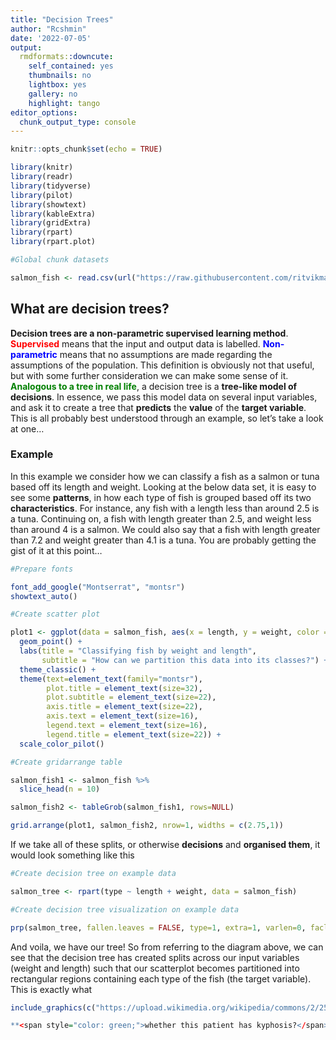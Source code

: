 ```yaml
---
title: "Decision Trees"
author: "Rcshmin"
date: '2022-07-05'
output:
  rmdformats::downcute:
    self_contained: yes
    thumbnails: no
    lightbox: yes
    gallery: no
    highlight: tango
editor_options:
  chunk_output_type: console
---
```


```r

knitr::opts_chunk$set(echo = TRUE)

library(knitr)
library(readr)
library(tidyverse)
library(pilot)
library(showtext)
library(kableExtra)
library(gridExtra)
library(rpart)
library(rpart.plot)

#Global chunk datasets

salmon_fish <- read.csv(url("https://raw.githubusercontent.com/ritvikmath/YouTubeVideoCode/main/fish.csv"))


```

## What are decision trees?

**Decision trees are a non-parametric supervised learning method**. **<span style="color: red;">Supervised</span>** means that the input and output data is labelled. **<span style="color: blue;">Non-parametric</span>** means that no assumptions are made regarding the assumptions of the population. This definition is obviously not that useful, but with some further consideration we can make some sense of it. **<span style="color: green;">Analogous to a tree in real life</span>**, a decision tree is a **tree-like model of decisions**. In essence, we pass this model data on several input variables, and ask it to create a tree that **predicts** the **value** of the **target variable**. This is all probably best understood through an example, so let's take a look at one...

### Example

In this example we consider how we can classify a fish as a salmon or tuna based off its length and weight. Looking at the below data set, it is easy to see some **patterns**, in how each type of fish is grouped based off its two **characteristics**. For instance, any fish with a length less than around 2.5 is a tuna. Continuing on, a fish with length greater than 2.5, and weight less than around 4 is a salmon. We could also say that a fish with length greater than 7.2 and weight greater than 4.1 is a tuna. You are probably getting the gist of it at this point...

```r

#Prepare fonts

font_add_google("Montserrat", "montsr")
showtext_auto()

#Create scatter plot

plot1 <- ggplot(data = salmon_fish, aes(x = length, y = weight, color = type)) +
  geom_point() +
  labs(title = "Classifying fish by weight and length", 
       subtitle = "How can we partition this data into its classes?") +
  theme_classic() +
  theme(text=element_text(family="montsr"), 
        plot.title = element_text(size=32),
        plot.subtitle = element_text(size=22),
        axis.title = element_text(size=22),
        axis.text = element_text(size=16),
        legend.text = element_text(size=16), 
        legend.title = element_text(size=22)) +
  scale_color_pilot()

#Create gridarrange table

salmon_fish1 <- salmon_fish %>% 
  slice_head(n = 10)

salmon_fish2 <- tableGrob(salmon_fish1, rows=NULL)

grid.arrange(plot1, salmon_fish2, nrow=1, widths = c(2.75,1))

```

If we take all of these splits, or otherwise **decisions** and **organised them**, it would look something like this

```r

#Create decision tree on example data

salmon_tree <- rpart(type ~ length + weight, data = salmon_fish)

#Create decision tree visualization on example data

prp(salmon_tree, fallen.leaves = FALSE, type=1, extra=1, varlen=0, faclen=0, yesno.yshift=-1, cex = 1.5)

```

And voila, we have our tree! So from referring to the diagram above, we can see that the decision tree has created splits across our input variables (weight and length) such that our scatterplot becomes partitioned into rectangular regions containing each type of the fish (the target variable). This is exactly what  


```r

include_graphics(c("https://upload.wikimedia.org/wikipedia/commons/2/25/Cart_tree_kyphosis.png"))

```

```r
**<span style="color: green;">whether this patient has kyphosis?</span>**
```




